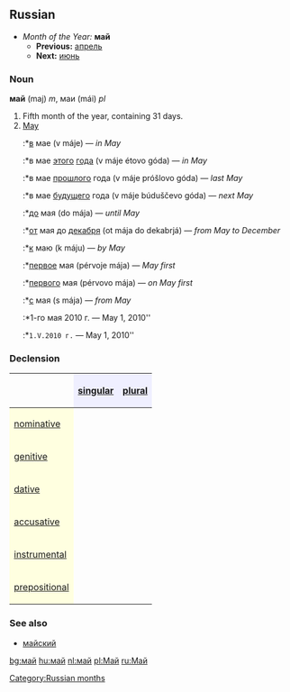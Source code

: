 [[Category:Russian months]]
==Russian==
*''Month of the Year:'' '''май'''
**'''Previous:''' [[апрель]]
**'''Next:''' [[июнь]]

===Noun===
'''май''' (maj) ''m'', маи (mái) ''pl''

#Fifth month of the year, containing 31 days.
#[[May]]
#:*[[в]] мае (v máje) — ''in May''
#:*в мае [[этот|этого]] [[год|года]] (v máje étovo góda) — ''in May''
#:*в мае [[прошлый|прошлого]] года (v máje próšlovo góda) — ''last May''
#:*в мае [[будущий|будущего]] года (v máje búduščevo góda) — ''next May''
#:*[[до]] мая (do mája) — ''until May''
#:*[[от]] мая до [[декабрь|декабря]] (ot mája do dekabrjá) — ''from May to December''
#:*[[к]] маю (k máju) — ''by May''
#:*[[первый|первое]] мая (pérvoje mája) — ''May first''
#:*[[первый|первого]] мая (pérvovo mája) — ''on May first''
#:*[[с]] мая (s mája) — ''from May''
#:*1-го мая 2010 г. — May 1, 2010''
#:*<tt>1.V.2010 г.</tt> — May 1, 2010''

===Declension===
{| border="1" cellpadding="4" cellspacing="0"
!
! style="background-color: #EFEFFF" align="center"|[[singular]]
! style="background-color: #EFEFFF" align="center"|[[plural]]
|-
! style="background-color: #FFFFE0" align="left"|[[nominative case|nominative]]
| align="center"|{{RUchar|май}}
| align="center"|{{RUchar|ма́и}}
|-
! style="background-color: #FFFFE0" align="left"|[[genitive case|genitive]]
| align="center"|{{RUchar|ма́я}}
| align="center"|{{RUchar|ма́ев}}
|-
! style="background-color: #FFFFE0" align="left"|[[dative case|dative]]
| align="center"|{{RUchar|ма́ю}}
| align="center"|{{RUchar|ма́ям}}
|-
! style="background-color: #FFFFE0" align="left"|[[accusative case|accusative]]
| align="center"|{{RUchar|май}}
| align="center"|{{RUchar|ма́и}}
|-
! style="background-color: #FFFFE0" align="left"|[[instrumental case|instrumental]]
| align="center"|{{RUchar|ма́ем}}
| align="center"|{{RUchar|ма́ями}}
|-
! style="background-color: #FFFFE0" align="left"|[[prepositional case|prepositional]]
| align="center"|{{RUchar|о ма́е}}
| align="center"|{{RUchar|о ма́ях}}
|}

===See also===
*[[майский]]

[[bg:май]]
[[hu:май]]
[[nl:май]]
[[pl:Май]]
[[ru:Май]]